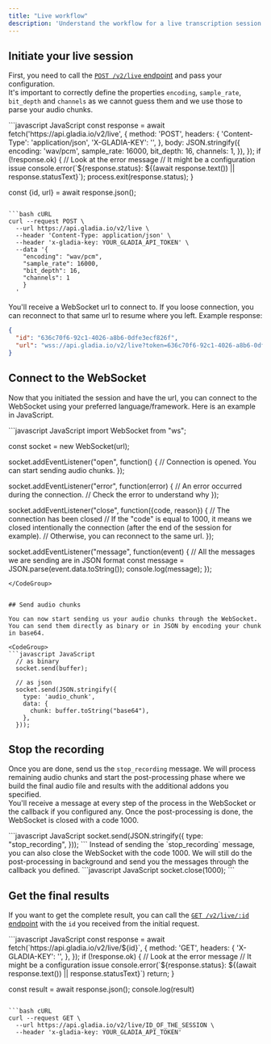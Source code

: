 ```yaml
---
title: "Live workflow"
description: 'Understand the workflow for a live transcription session'
---
```


## Initiate your live session

First, you need to call the [`POST /v2/live` endpoint](/api-reference/v2/live/init) and pass your configuration.  
It's important to correctly define the properties `encoding`, `sample_rate`, `bit_depth` and `channels` as we 
cannot guess them and we use those to parse your audio chunks.

<CodeGroup>
```javascript JavaScript
  const response = await fetch('https://api.gladia.io/v2/live', {
    method: 'POST',
    headers: {
      'Content-Type': 'application/json',
      'X-GLADIA-KEY': '<YOUR_GLADIA_API_TOKEN>',
    },
    body: JSON.stringify({
      encoding: 'wav/pcm',
      sample_rate: 16000,
      bit_depth: 16,
      channels: 1,
    }),
  });
  if (!response.ok) {
    // Look at the error message
    // It might be a configuration issue
    console.error(`${response.status}: ${(await response.text()) || response.statusText}`);
    process.exit(response.status);
  }

  const {id, url} = await response.json();
```

```bash cURL
curl --request POST \
  --url https://api.gladia.io/v2/live \
  --header 'Content-Type: application/json' \
  --header 'x-gladia-key: YOUR_GLADIA_API_TOKEN' \
  --data '{
    "encoding": "wav/pcm",
    "sample_rate": 16000,
    "bit_depth": 16,
    "channels": 1
    }
  '
```
</CodeGroup>

You'll receive a WebSocket url to connect to. If you loose connection, you can reconnect to that same url to resume where you left.
Example response:
```json
{
  "id": "636c70f6-92c1-4026-a8b6-0dfe3ecf826f",
  "url": "wss://api.gladia.io/v2/live?token=636c70f6-92c1-4026-a8b6-0dfe3ecf826f"
}
```

## Connect to the WebSocket

Now that you initiated the session and have the url, you can connect to the WebSocket using your preferred language/framework.
Here is an example in JavaScript.

<CodeGroup>
```javascript JavaScript
  import WebSocket from "ws";

  const socket = new WebSocket(url);

  socket.addEventListener("open", function() {
    // Connection is opened. You can start sending audio chunks.
  });

  socket.addEventListener("error", function(error) {
    // An error occurred during the connection.
    // Check the error to understand why
  });

  socket.addEventListener("close", function({code, reason}) {
    // The connection has been closed
    // If the "code" is equal to 1000, it means we closed intentionally the connection (after the end of the session for example).
    // Otherwise, you can reconnect to the same url.
  });

  socket.addEventListener("message", function(event) {
    // All the messages we are sending are in JSON format
    const message = JSON.parse(event.data.toString());
    console.log(message);
  });
```
</CodeGroup>


## Send audio chunks

You can now start sending us your audio chunks through the WebSocket. You can send them directly as binary or in JSON by encoding your chunk in base64.

<CodeGroup>
```javascript JavaScript
  // as binary
  socket.send(buffer);

  // as json
  socket.send(JSON.stringify({
    type: 'audio_chunk',
    data: {
      chunk: buffer.toString("base64"),
    },
  }));
```
</CodeGroup>


## Stop the recording

Once you are done, send us the `stop_recording` message.
We will process remaining audio chunks and start the post-processing phase where we build the final audio file and results with the additional addons you specified.  
You'll receive a message at every step of the process in the WebSocket or the callback if you configured any.
Once the post-processing is done, the WebSocket is closed with a code 1000.

<CodeGroup>
```javascript JavaScript
  socket.send(JSON.stringify({
    type: "stop_recording",
  }));
```
</CodeGroup>

<Note>
  Instead of sending the `stop_recording` message, you can also close the WebSocket with the code 1000.
  We will still do the post-processing in background and send you the messages through the callback you defined.

  <CodeGroup>
  ```javascript JavaScript
    socket.close(1000);
  ```
  </CodeGroup>
</Note>


## Get the final results

If you want to get the complete result, you can call the [`GET /v2/live/:id` endpoint](/api-reference/v2/live/get) with the `id` you received from the initial request.

<CodeGroup>
```javascript JavaScript
  const response = await fetch(`https://api.gladia.io/v2/live/${id}`, {
    method: 'GET',
    headers: {
      'X-GLADIA-KEY': '<YOUR_GLADIA_API_TOKEN>',
    },
  });
  if (!response.ok) {
    // Look at the error message
    // It might be a configuration issue
    console.error(`${response.status}: ${(await response.text()) || response.statusText}`)
    return;
  }

  const result = await response.json();
  console.log(result)
```

```bash cURL
curl --request GET \
  --url https://api.gladia.io/v2/live/ID_OF_THE_SESSION \
  --header 'x-gladia-key: YOUR_GLADIA_API_TOKEN'
```
</CodeGroup>

